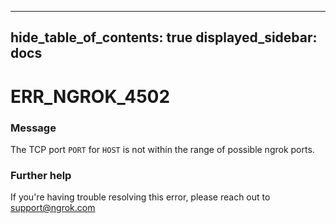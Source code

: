 

---
hide_table_of_contents: true
displayed_sidebar: docs
---


# ERR_NGROK_4502

### Message
The TCP port `PORT` for `HOST` is not within the range of possible ngrok ports.

<ErrorDetails error="err_ngrok_4502" />



### Further help
If you're having trouble resolving this error, please reach out to [support@ngrok.com](mailto:support@ngrok.com?subject=Help%20with%20ERR_NGROK_4502)

